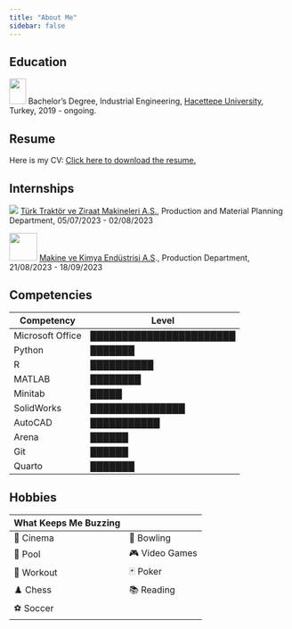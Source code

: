 ```yaml
---
title: "About Me"
sidebar: false
---
```


## Education

![](hacettepe.png){width="30" height="46"} Bachelor's Degree, Industrial Engineering, [Hacettepe University](https://www.hacettepe.edu.tr/), Turkey, 2019 - ongoing.

## Resume

Here is my CV: [Click here to download the resume.](resume.pdf)

## Internships

![](turk_traktor.png) [Türk Traktör ve Ziraat Makineleri A.S.](https://www.turktraktor.com.tr), Production and Material Planning Department, 05/07/2023 - 02/08/2023

![](mke.png){width="50"} [Makine ve Kimya Endüstrisi A.S](https://www.mke.gov.tr)., Production Department, 21/08/2023 - 18/09/2023

## Competencies

| Competency        | Level                    |
| ----------------- | ------------------------ |
| Microsoft Office  | ███████████████████████ |
| Python            | ███████                  |
| R                 | ██████████               |
| MATLAB            | ████████                 |
| Minitab           | █████                     |
| SolidWorks        | ███████████████          |
| AutoCAD           | ███████████              |
| Arena             | ██████                   |
| Git               | ██████                   |
| Quarto            | ███████                  |

## Hobbies

| What Keeps Me Buzzing|
| --------------- | ---------------- |
| 🎥 Cinema       | 🎳 Bowling        |
| 🎱 Pool         | 🎮 Video Games    |
| 💪 Workout      | 🃏 Poker          |
| ♟️ Chess        | 📚 Reading        |
| ⚽ Soccer       |                  |
